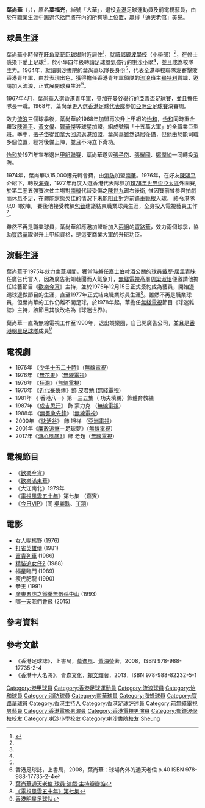 {{noteta|G1=足球}}{{Football player infobox
| playername          = 葉尚華
| fullname            = 葉尚華
| englishfullname     = Yip, Sheug Wah
| nickname            = 大華
| height              = 
| dateofbirth         = {{birth date and age|1947|1|4|df=y}}
| cityofbirth         = 
| countryofbirth      = {{HKG-1945}}<br /> 祖籍： 廣東省肇慶市四會
| currentclub         = 已退役
| position            = 前鋒
| clubnumber          = 
| years               = 1964–1968<br>1968–1971<br>1971–1974<br>1974–1976<br>1976–1977<br>1978–1980
| clubs               = [[香港流浪足球會|流浪]]<br>[[怡和體育會|怡和]]<br>[[消防足球隊|消防]]<br>[[南華足球隊|南華]]<br>[[海蜂足球隊|海蜂]]<br>[[寶路華足球隊|寶路華]] (乙丙組)
| caps(goals)         = ? (?) <br> ? (?) <br> ? (?) <br> ? (?) <br> ? (?) <br> ? (?)
| nationalyears       = 1968–1975
| nationalteam        = [[香港足球代表隊|香港]]
| nationalcaps(goals) = ? (?)
}}

'''葉尚華'''（{{lang-en|Yip Sheung Wah}}，{{bd|1947年|1月4日|catIdx=Yip, Sheung Wah}}），原名'''葉福光'''，綽號「大華」，退役[[香港|香港]]足球運動員及前電視藝員，由於在職業生涯中踢過包括[[門將|門將]]在內的所有場上位置，贏得「通天老倌」美譽。

== 球員生涯 ==
葉尚華小時候在[[旺角|旺角]][[麥花臣球場|麥花臣球場]]附近居住<ref name="香港十大名將">{{cite book |author1=賴文輝 |title=香港十大名將 |year=2013 |publisher=紅出版 (青森文化) |page=129、130 |quote= |url=}}</ref>，就讀[[鄧鏡波學校|鄧鏡波學校]]（小學部）<ref name="香港十大名將" />，在修士感染下愛上足球<ref name="香港十大名將" />，於小學四年級轉讀足球風氣盛行的[[喇沙小學|喇沙小學]]<ref name="香港十大名將" />，並且成為校隊主力。1964年，就讀[[喇沙書院|喇沙書院]]的葉尚華以隊長身份<ref name="香港十大名將" />，代表全港學校聯隊友賽擊敗香港青年軍，由於表現出色，獲得擔任香港青年軍領隊的[[香港流浪足球會|流浪]]班主[[畢特利|畢特利]]賞識，邀請加入[[香港流浪足球會|流浪]]，正式展開球員生涯<ref>香港足球誌，上書局，2008，葉尚華：球場內外的通天老倌 p.40 ISBN 978-988-17735-2-4</ref>。

1967年4月，葉尚華入選香港青年軍，參加在[[曼谷|曼谷]]舉行的亞青盃足球賽，並且擔任隊長一職。1968年，葉尚華更入選[[香港足球代表隊|香港足球代表隊]]參加[[亞洲盃足球賽|亞洲盃足球賽]]決賽周。

效力[[香港流浪足球會|流浪]]三個球季後，葉尚華於1968年加盟再次升上甲組的[[怡和體育會|怡和]]，[[怡和體育會|怡和]]同時重金羅致[[陳鴻平|陳鴻平]]、[[黃文偉|黃文偉]]、[[龔華傑|龔華傑]]等球星加盟，組成號稱「十五萬大軍」的全職業巨型班。季中，[[張子岱|張子岱]]從[[加拿大|加拿大]]回流返港加盟，葉尚華雖然退居後備，但他由於能司職多個位置，經常後備上陣，並且不時立下奇功。

[[怡和體育會|怡和]]於1971年宣布退出[[香港甲組足球聯賽|甲組聯賽]]，葉尚華遂與[[張子岱|張子岱]]、[[張耀國|張耀國]]、[[鄭潤如|鄭潤如]]一同轉投[[消防足球隊|消防]]。

1974年，葉尚華以15,000港元轉會費，由[[消防足球隊|消防]]加盟[[南華足球隊|南華]]。1976年，在好友[[陳鴻平|陳鴻平]]介紹下，轉投[[海蜂足球隊|海蜂]]，1977年再度入選香港代表隊參加[[1978年世界盃|1978年世界盃]][[亞太區|亞太區]]外圍賽, 於第二圈五強賽次仗主場對[[南韓國家足球隊|南韓]]代替受傷之[[陳世九|陳世九]]踢右後衛, 惟因賽前曾参與拍戲而休息不足，在體能狀態欠佳的情況下未能阻止對方前鋒[[車範根|車範根]]入球， 終令港隊以0-1敗陣， 賽後他接受教練[[包勤|包勤]]建議結束職業球員生涯，全身投入電視藝員工作<ref>[http://www.yauluenleague.com/rm6details.aspx?nid=NS20111128000036 葉尚華通天老倌 球員‧演戲‧主持瓣瓣掂]{{dead link|date=2018年4月 |bot=InternetArchiveBot |fix-attempted=yes }}</ref>。

雖然不再是職業球員，葉尚華卻應邀加盟新加入[[香港丙組足球聯賽|丙組]]的[[寶路華足球隊|寶路華]]，效力兩個球季，協助[[寶路華足球隊|寶路華]]取得升上甲組資格，是這支商業大軍的升班功臣。

== 演藝生涯 ==
葉尚華于1975年效力[[南華足球隊|南華]]期間，獲當時兼任[[嘉士伯啤酒|嘉士伯啤酒]]公關的球員[[戴歷·居里|戴歷·居里]]青睞任廣告代言人，因為廣告街知巷聞而人氣急升，[[無綫電視|無綫電視]]高層[[周梁淑怡|周梁淑怡]]便邀請他擔任綜藝節目《[[歡樂今宵|歡樂今宵]]》主持，並於1975年12月15日正式簽約成為藝員，開始邊踢球邊做節目的生涯，直至1977年正式結束職業球員生涯<ref>[http://v.youku.com/v_show/id_XMTk3NDY1NDA=.html 《電視風雲五十年》第七集]</ref>。雖然不再是職業球員，但葉尚華的工作仍離不開足球，於1978年起，華擔任[[無綫電視|無綫電視]]節目《球迷雜誌》主持，該節目其後改名為《球迷世界》。

葉尚華一直為無線電視工作至1990年，退出娛樂圈，自己開廣告公司，並且是[[香港明星足球隊|香港明星足球隊]]成員<ref>[http://www.hisports.com//2011/0905/492.html 香港明星足球队]{{dead link|date=2018年4月 |bot=InternetArchiveBot |fix-attempted=yes }}</ref>

== 電視劇 ==
*1976年 《[[少年十五二十時|少年十五二十時]]》（[[無線電視|無線電視]]）
*1976年 《[[無花果　(電視劇)|無花果]]》（[[無線電視|無線電視]]）
*1976年 《[[狂潮|狂潮]]》（[[無線電視|無線電視]]）
*1976年 《[[近代豪俠傳|近代豪俠傳]]》飾 皮君勉 ([[無綫電視|無綫電視]])
*1981年 《 香港八一》第一三五集（ 功夫填鴨）飾體育教練
*1987年 《[[成吉思汗　(無綫電視劇集)|成吉思汗]]》 飾 蒙力克 （[[無線電視|無線電視]]）
*1988年 《[[無冕急先鋒|無冕急先鋒]]》（[[無線電視|無線電視]]）
*2000年 《[[快活谷　(電視劇)|快活谷]]》 飾 旭祥 （[[亞洲電視|亞洲電視]]）
*2001年《[[廉政追擊|廉政追擊]]－足球夢》（[[無線電視|無線電視]]）
*2017年《[[溏心風暴3|溏心風暴3]]》飾 老趙（[[無線電視|無線電視]]）

== 電視節目 ==
*《[[歡樂今宵|歡樂今宵]]》
*《[[歡樂滿東華|歡樂滿東華]]》
*《大江南北》1979年
*《[[電視風雲五十年|電視風雲五十年]]》第七集 （嘉賓）
*《[[今日VIP|今日VIP]]》(同 [[吳麗珠|吳麗珠]]、[[丁羽|丁羽]])

== 電影 ==
*女人呢樣野 (1976)	 	 
*[[打雀英雄傳_(1981年電影)|打雀英雄傳]] (1981)	 	 
*[[富貴列車_(電影)|富貴列車]] (1986)	 	 
*[[精裝追女仔2|精裝追女仔2]] (1988)	 	 
*福星臨門 (1989)	 	 
*瘦虎肥龍 (1990)	 	 
*拳王 (1991)	 	 
*[[廣東五虎之鐵拳無敵孫中山|廣東五虎之鐵拳無敵孫中山]] (1993)
*[[哪一天我們會飛|哪一天我們會飛]] (2015)

== 參考資料 ==
{{reflist}}

==參考文獻==
* 《香港足球誌》，上書局，[[莫逸風|莫逸風]]、[[黃海榮|黃海榮]]著，2008，ISBN 978-988-17735-2-4
* 《香港十大名將》，青森文化，[[賴文輝|賴文輝]]著，2013，ISBN 978-988-82232-5-1

{{DEFAULTSORT:Yip}} 
[[Category:港甲球員|Category:港甲球員]]
[[Category:香港足球運動員|Category:香港足球運動員]]
[[Category:流浪球員|Category:流浪球員]]
[[Category:怡和球員|Category:怡和球員]]
[[Category:消防球員|Category:消防球員]]
[[Category:南華球員|Category:南華球員]]
[[Category:海蜂球員|Category:海蜂球員]]
[[Category:寶路華球員|Category:寶路華球員]]
[[Category:香港主持人|Category:香港主持人]]
[[Category:香港足球評述員|Category:香港足球評述員]]
[[Category:前無綫電視男藝員|Category:前無綫電視男藝員]]
[[Category:香港電影男演員|Category:香港電影男演員]]
[[Category:香港電視男演員|Category:香港電視男演員]]
[[Category:鄧鏡波學校校友|Category:鄧鏡波學校校友]]
[[Category:喇沙小學校友|Category:喇沙小學校友]]
[[Category:喇沙書院校友|Category:喇沙書院校友]]
[[Category:葉姓|Sheung]]